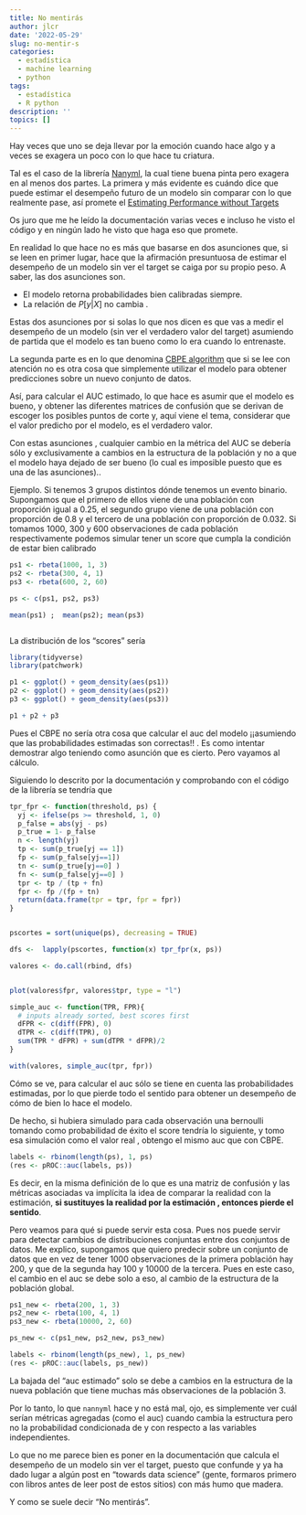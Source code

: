 ```yaml
---
title: No mentirás
author: jlcr
date: '2022-05-29'
slug: no-mentir-s
categories:
  - estadística
  - machine learning
  - python
tags:
  - estadística
  - R python
description: ''
topics: []
---
```



Hay veces que uno se deja llevar por la emoción cuando hace algo y a veces se exagera un poco con lo que hace tu criatura. 

Tal es el caso de la librería [Nanyml](https://nannyml.readthedocs.io/en/stable/), la cual tiene buena pinta pero exagera en al menos dos partes. La primera y más evidente es cuándo dice que puede estimar el desempeño futuro de un modelo  sin comparar con lo que realmente pase, así promete el [Estimating Performance without Targets](https://nannyml.readthedocs.io/en/stable/quick.html#estimating-performance-without-targets) 


Os juro que me he leído la documentación varias veces e incluso he visto el código y en ningún lado he visto que haga eso que promete. 

En realidad lo que hace no es más que basarse en dos asunciones que, si se leen en primer lugar, hace que la afirmación presuntuosa de estimar el desempeño de un modelo sin ver el target se caiga por su propio peso.  A saber, las dos asunciones son. 

* El modelo retorna probabilidades bien calibradas siempre. 
* La relación de $P[y | X]$ no cambia .

Estas dos asunciones por si solas lo que nos dicen es que vas a medir el desempeño de un modelo (sin ver el verdadero valor del target) asumiendo de partida que el modelo es tan bueno como lo era cuando lo entrenaste. 

La segunda parte es en lo que denomina [CBPE algorithm](https://nannyml.readthedocs.io/en/stable/how_it_works/performance_estimation.html#cbpe-algorithm) que si se lee con atención no es otra cosa que simplemente utilizar el modelo para obtener predicciones sobre un nuevo conjunto de datos. 

Así, para calcular el AUC estimado, lo que hace es asumir que el modelo es bueno, y obtener las diferentes matrices de confusión que se derivan de escoger los posibles puntos de corte y, aquí viene el tema, considerar que el valor predicho por el modelo, es el verdadero valor. 

Con estas asunciones , cualquier cambio en la métrica del AUC se debería sólo y exclusivamente a cambios en la estructura de la población y no a que el modelo haya dejado de ser bueno (lo cual es imposible puesto que es una de las asunciones).. 

Ejemplo. Si tenemos 3 grupos distintos dónde tenemos un evento binario. Supongamos que el primero de ellos viene de una población con proporción igual a 0.25, el segundo grupo viene de una población con proporción de 0.8 y el tercero de una población con proporción de 0.032.  Si tomamos 1000, 300 y 600 observaciones de cada población respectivamente podemos simular tener un score que cumpla la condición de estar bien calibrado 


```r
ps1 <- rbeta(1000, 1, 3)
ps2 <- rbeta(300, 4, 1)
ps3 <- rbeta(600, 2, 60)

ps <- c(ps1, ps2, ps3)

mean(ps1) ;  mean(ps2); mean(ps3)



```

La distribución de los "scores" sería

```r
library(tidyverse)
library(patchwork)

p1 <- ggplot() + geom_density(aes(ps1))
p2 <- ggplot() + geom_density(aes(ps2))
p3 <- ggplot() + geom_density(aes(ps3))

p1 + p2 + p3

```


Pues el CBPE no sería otra cosa que calcular el auc del modelo ¡¡asumiendo que las probabilidades estimadas son correctas!! . Es como intentar demostrar algo teniendo como asunción que es cierto. Pero vayamos al cálculo. 

Siguiendo lo descrito por la documentación y comprobando con el código de la librería se tendría que

```r

tpr_fpr <- function(threshold, ps) {
  yj <- ifelse(ps >= threshold, 1, 0) 
  p_false = abs(yj - ps)
  p_true = 1- p_false
  n <- length(yj)
  tp <- sum(p_true[yj == 1])
  fp <- sum(p_false[yj==1])
  tn <- sum(p_true[yj==0] )
  fn <- sum(p_false[yj==0] )
  tpr <- tp / (tp + fn)
  fpr <- fp /(fp + tn)
  return(data.frame(tpr = tpr, fpr = fpr))
}


pscortes = sort(unique(ps), decreasing = TRUE)

dfs <-  lapply(pscortes, function(x) tpr_fpr(x, ps))

valores <- do.call(rbind, dfs)


plot(valores$fpr, valores$tpr, type = "l")

simple_auc <- function(TPR, FPR){
  # inputs already sorted, best scores first 
  dFPR <- c(diff(FPR), 0)
  dTPR <- c(diff(TPR), 0)
  sum(TPR * dFPR) + sum(dTPR * dFPR)/2
}

with(valores, simple_auc(tpr, fpr))
```

Cómo se ve, para calcular el auc sólo se tiene en cuenta las probabilidades estimadas, por lo que pierde todo el sentido para obtener un desempeño de cómo de bien lo hace el modelo. 

De hecho, si hubiera simulado para cada observación una bernoulli tomando como probabilidad de éxito el score tendría lo siguiente, y tomo esa simulación como el valor real , obtengo el mismo auc que con CBPE. 

```r
labels <- rbinom(length(ps), 1, ps)
(res <- pROC::auc(labels, ps))
```

Es decir, en la misma definición de lo que es una matriz de confusión y las métricas asociadas va implícita la idea de comparar la realidad con la estimación, __si sustituyes la realidad por la estimación , entonces pierde el sentido__. 


Pero veamos para qué si puede servir esta cosa. Pues nos puede servir para detectar cambios de distribuciones conjuntas entre dos conjuntos de datos. Me explico, supongamos que quiero predecir sobre un conjunto de datos que en vez de tener 1000 observaciones de la primera población hay 200, y que de la segunda hay 100 y 10000 de la tercera. Pues en este caso, el cambio en el auc se debe solo a eso, al cambio de la estructura de la población global. 


```r

ps1_new <- rbeta(200, 1, 3)
ps2_new <- rbeta(100, 4, 1)
ps3_new <- rbeta(10000, 2, 60)

ps_new <- c(ps1_new, ps2_new, ps3_new)

```

```r
labels <- rbinom(length(ps_new), 1, ps_new)
(res <- pROC::auc(labels, ps_new))
```

La bajada del "auc estimado" solo se debe a cambios en la estructura de la nueva población que tiene muchas más observaciones de la población 3. 

Por lo tanto, lo que `nannyml` hace  y no está mal, ojo, es simplemente ver cuál serían métricas agregadas (como el auc) cuando cambia la estructura pero no la probabilidad condicionada de y con respecto a las variables independientes.  

Lo que no me parece bien es poner en la documentación que calcula el desempeño de un modelo sin ver el target, puesto que confunde y ya ha dado lugar a algún post en "towards data science" (gente, formaros primero con libros antes de leer post de estos sitios) con más humo que madera.

Y como se suele decir "No mentirás". 






